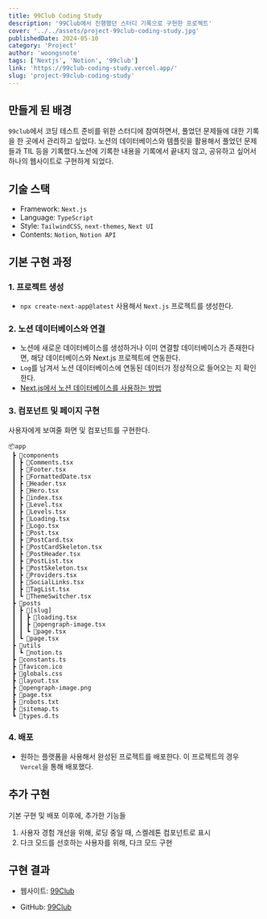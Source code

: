 ```yaml
---
title: 99Club Coding Study
description: '99Club에서 진행했던 스터디 기록으로 구현한 프로젝트'
cover: '../../assets/project-99club-coding-study.jpg'
publishedDate: 2024-05-10
category: 'Project'
author: 'woongsnote'
tags: ['Nextjs', 'Notion', '99club']
link: 'https://99club-coding-study.vercel.app/'
slug: 'project-99club-coding-study'
---
```


## 만들게 된 배경

`99club`에서 코딩 테스트 준비를 위한 스터디에 참여하면서, 풀었던 문제들에 대한 기록을 한 곳에서 관리하고 싶었다. 노션의 데이터베이스와 템플릿을 활용해서 풀었던 문제들과 TIL 등을 기록했다.노션에 기록한 내용을 기록에서 끝내지 않고, 공유하고 싶어서 하나의 웹사이트로 구현하게 되었다.

## 기술 스택

- Framework: `Next.js`
- Language: `TypeScript`
- Style: `TailwindCSS`, `next-themes`, `Next UI`
- Contents: `Notion`, `Notion API`

## 기본 구현 과정

### 1. 프로젝트 생성

- `npx create-next-app@latest` 사용해서 `Next.js` 프로젝트를 생성한다.

### 2. 노션 데이터베이스와 연결

- 노션에 새로운 데이터베이스를 생성하거나 이미 연결할 데이터베이스가 존재한다면, 해당 데이터베이스와 Next.js 프로젝트에 연동한다.
- `Log`를 남겨서 노션 데이터베이스에 연동된 데이터가 정상적으로 들어오는 지 확인한다.
- <a href="/blog/how-to-use-notion-database-in-nextjs" target="_blank">
    Next.js에서 노션 데이터베이스를 사용하는 방법
  </a>

### 3. 컴포넌트 및 페이지 구현

사용자에게 보여줄 화면 및 컴포넌트를 구현한다.

```plainText title="프로젝트 구조"
📦app
 ┣ 📂components
 ┃ ┣ 📜Comments.tsx
 ┃ ┣ 📜Footer.tsx
 ┃ ┣ 📜FormattedDate.tsx
 ┃ ┣ 📜Header.tsx
 ┃ ┣ 📜Hero.tsx
 ┃ ┣ 📜index.tsx
 ┃ ┣ 📜Level.tsx
 ┃ ┣ 📜Levels.tsx
 ┃ ┣ 📜Loading.tsx
 ┃ ┣ 📜Logo.tsx
 ┃ ┣ 📜Post.tsx
 ┃ ┣ 📜PostCard.tsx
 ┃ ┣ 📜PostCardSkeleton.tsx
 ┃ ┣ 📜PostHeader.tsx
 ┃ ┣ 📜PostList.tsx
 ┃ ┣ 📜PostSkeleton.tsx
 ┃ ┣ 📜Providers.tsx
 ┃ ┣ 📜SocialLinks.tsx
 ┃ ┣ 📜TagList.tsx
 ┃ ┗ 📜ThemeSwitcher.tsx
 ┣ 📂posts
 ┃ ┣ 📂[slug]
 ┃ ┃ ┣ 📜loading.tsx
 ┃ ┃ ┣ 📜opengraph-image.tsx
 ┃ ┃ ┗ 📜page.tsx
 ┃ ┗ 📜page.tsx
 ┣ 📂utils
 ┃ ┗ 📜notion.ts
 ┣ 📜constants.ts
 ┣ 📜favicon.ico
 ┣ 📜globals.css
 ┣ 📜layout.tsx
 ┣ 📜opengraph-image.png
 ┣ 📜page.tsx
 ┣ 📜robots.txt
 ┣ 📜sitemap.ts
 ┗ 📜types.d.ts
```

### 4. 배포

- 원하는 플랫폼을 사용해서 완성된 프로젝트를 배포한다. 이 프로젝트의 경우 `Vercel`을 통해 배포했다.

## 추가 구현

기본 구현 및 배포 이후에, 추가한 기능들

1. 사용자 경험 개선을 위해, 로딩 중일 때, 스켈레톤 컴포넌트로 표시
2. 다크 모드를 선호하는 사용자를 위해, 다크 모드 구현

## 구현 결과

- 웹사이트: <a href="https://99club-coding-study.vercel.app" target="_blank" aria-label="99club">99Club</a>

- GitHub: <a href="https://github.com/woongsnote/99club-coding-study" target="_blank">99Club</a>
